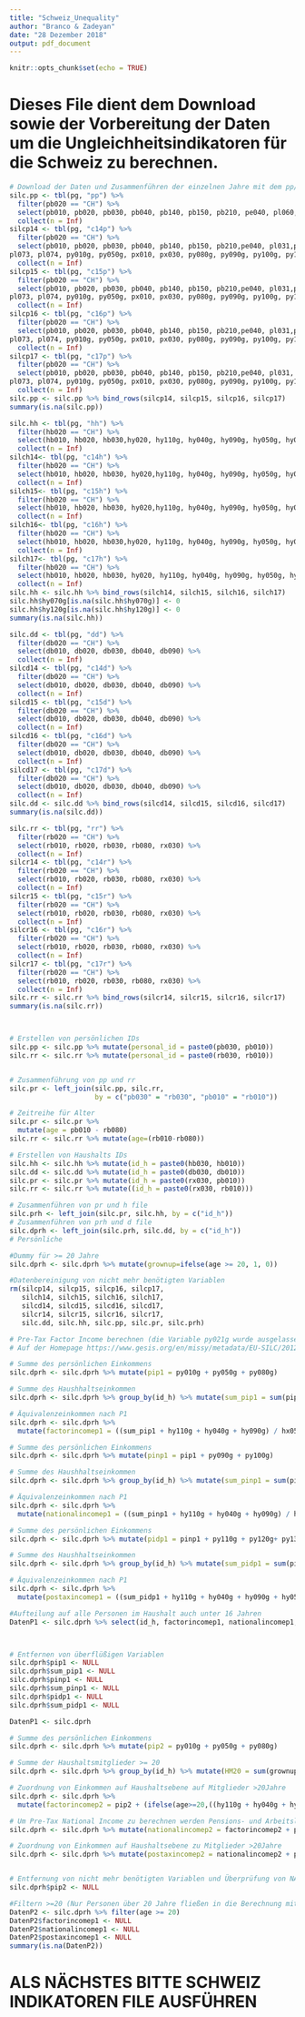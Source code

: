 ---
title: "Schweiz_Unequality"
author: "Branco & Zadeyan"
date: "28 Dezember 2018"
output: pdf_document
---

```{r setup, include=FALSE}
knitr::opts_chunk$set(echo = TRUE)
```

# Dieses File dient dem Download sowie der Vorbereitung der Daten um die Ungleichheitsindikatoren für die Schweiz zu berechnen. 
```{r Prepare Data, include=FALSE}

# Download der Daten und Zusammenführen der einzelnen Jahre mit dem pp/dd/hh/rr file.
silc.pp <- tbl(pg, "pp") %>%
  filter(pb020 == "CH") %>%
  select(pb010, pb020, pb030, pb040, pb140, pb150, pb210, pe040, pl060, pl080, pl100, py010g, py050g, px010, px030, py080g, py090g, py100g, py110g, py120g, py130g, py140g) %>%
  collect(n = Inf)
silcp14 <- tbl(pg, "c14p") %>% 
  filter(pb020 == "CH") %>%
  select(pb010, pb020, pb030, pb040, pb140, pb150, pb210,pe040, pl031,pl060, pl080, pl100, 
pl073, pl074, py010g, py050g, px010, px030, py080g, py090g, py100g, py110g, py120g, py130g, py140g) %>%
  collect(n = Inf)
silcp15 <- tbl(pg, "c15p") %>% 
  filter(pb020 == "CH") %>%
  select(pb010, pb020, pb030, pb040, pb140, pb150, pb210,pe040, pl031,pl060, pl080, pl100, 
pl073, pl074, py010g, py050g, px010, px030, py080g, py090g, py100g, py110g, py120g, py130g, py140g) %>%
  collect(n = Inf)
silcp16 <- tbl(pg, "c16p") %>% 
  filter(pb020 == "CH") %>%
  select(pb010, pb020, pb030, pb040, pb140, pb150, pb210,pe040, pl031,pl060, pl080, pl100, 
pl073, pl074, py010g, py050g, px010, px030, py080g, py090g, py100g, py110g, py120g, py130g, py140g) %>%
  collect(n = Inf)
silcp17 <- tbl(pg, "c17p") %>% 
  filter(pb020 == "CH") %>%
  select(pb010, pb020, pb030, pb040, pb140, pb150, pb210,pe040, pl031, pl060, pl080, pl100, 
pl073, pl074, py010g, py050g, px010, px030, py080g, py090g, py100g, py110g, py120g, py130g, py140g) %>%
  collect(n = Inf)
silc.pp <- silc.pp %>% bind_rows(silcp14, silcp15, silcp16, silcp17)
summary(is.na(silc.pp))

silc.hh <- tbl(pg, "hh") %>%
  filter(hb020 == "CH") %>%
  select(hb010, hb020, hb030,hy020, hy110g, hy040g, hy090g, hy050g, hy060g, hy070g, hy080g, hy120g, hy130g, hy140g,hx040, hx050) %>%
  collect(n = Inf)
silch14<- tbl(pg, "c14h") %>%
  filter(hb020 == "CH") %>%
  select(hb010, hb020, hb030, hy020,hy110g, hy040g, hy090g, hy050g, hy060g, hy070g, hy080g, hy120g, hy130g, hy140g,hx040, hx050) %>%
  collect(n = Inf)
silch15<- tbl(pg, "c15h") %>%
  filter(hb020 == "CH") %>%
  select(hb010, hb020, hb030, hy020,hy110g, hy040g, hy090g, hy050g, hy060g, hy070g, hy080g, hy120g, hy130g, hy140g,hx040, hx050) %>%
  collect(n = Inf)
silch16<- tbl(pg, "c16h") %>%
  filter(hb020 == "CH") %>%
  select(hb010, hb020, hb030,hy020, hy110g, hy040g, hy090g, hy050g, hy060g, hy070g, hy080g, hy120g, hy130g, hy140g,hx040, hx050) %>%
  collect(n = Inf)
silch17<- tbl(pg, "c17h") %>%
  filter(hb020 == "CH") %>%
  select(hb010, hb020, hb030, hy020, hy110g, hy040g, hy090g, hy050g, hy060g, hy070g, hy080g, hy120g, hy130g, hy140g,hx040, hx050) %>%
  collect(n = Inf)
silc.hh <- silc.hh %>% bind_rows(silch14, silch15, silch16, silch17)
silc.hh$hy070g[is.na(silc.hh$hy070g)] <- 0
silc.hh$hy120g[is.na(silc.hh$hy120g)] <- 0
summary(is.na(silc.hh))

silc.dd <- tbl(pg, "dd") %>%
  filter(db020 == "CH") %>%
  select(db010, db020, db030, db040, db090) %>%
  collect(n = Inf)
silcd14 <- tbl(pg, "c14d") %>%
  filter(db020 == "CH") %>%
  select(db010, db020, db030, db040, db090) %>%
  collect(n = Inf)
silcd15 <- tbl(pg, "c15d") %>%
  filter(db020 == "CH") %>%
  select(db010, db020, db030, db040, db090) %>%
  collect(n = Inf)
silcd16 <- tbl(pg, "c16d") %>%
  filter(db020 == "CH") %>%
  select(db010, db020, db030, db040, db090) %>%
  collect(n = Inf)
silcd17 <- tbl(pg, "c17d") %>%
  filter(db020 == "CH") %>%
  select(db010, db020, db030, db040, db090) %>%
  collect(n = Inf)
silc.dd <- silc.dd %>% bind_rows(silcd14, silcd15, silcd16, silcd17)
summary(is.na(silc.dd))

silc.rr <- tbl(pg, "rr") %>%
  filter(rb020 == "CH") %>%
  select(rb010, rb020, rb030, rb080, rx030) %>%
  collect(n = Inf)
silcr14 <- tbl(pg, "c14r") %>%
  filter(rb020 == "CH") %>%
  select(rb010, rb020, rb030, rb080, rx030) %>%
  collect(n = Inf)
silcr15 <- tbl(pg, "c15r") %>%
  filter(rb020 == "CH") %>%
  select(rb010, rb020, rb030, rb080, rx030) %>%
  collect(n = Inf)
silcr16 <- tbl(pg, "c16r") %>%
  filter(rb020 == "CH") %>%
  select(rb010, rb020, rb030, rb080, rx030) %>%
  collect(n = Inf)
silcr17 <- tbl(pg, "c17r") %>%
  filter(rb020 == "CH") %>%
  select(rb010, rb020, rb030, rb080, rx030) %>%
  collect(n = Inf)
silc.rr <- silc.rr %>% bind_rows(silcr14, silcr15, silcr16, silcr17)
summary(is.na(silc.rr))



# Erstellen von persönlichen IDs
silc.pp <- silc.pp %>% mutate(personal_id = paste0(pb030, pb010))
silc.rr <- silc.rr %>% mutate(personal_id = paste0(rb030, rb010))


# Zusammenführung von pp und rr
silc.pr <- left_join(silc.pp, silc.rr, 
                     by = c("pb030" = "rb030", "pb010" = "rb010"))

# Zeitreihe für Alter 
silc.pr <- silc.pr %>% 
  mutate(age = pb010 - rb080)
silc.rr <- silc.rr %>% mutate(age=(rb010-rb080))

# Erstellen von Haushalts IDs 
silc.hh <- silc.hh %>% mutate(id_h = paste0(hb030, hb010))
silc.dd <- silc.dd %>% mutate(id_h = paste0(db030, db010))
silc.pr <- silc.pr %>% mutate(id_h = paste0(rx030, pb010))
silc.rr <- silc.rr %>% mutate((id_h = paste0(rx030, rb010)))

# Zusammenführen von pr und h file
silc.prh <- left_join(silc.pr, silc.hh, by = c("id_h"))
# Zusammenführen von prh und d file
silc.dprh <- left_join(silc.prh, silc.dd, by = c("id_h"))
# Persönliche

#Dummy für >= 20 Jahre
silc.dprh <- silc.dprh %>% mutate(grownup=ifelse(age >= 20, 1, 0))

#Datenbereinigung von nicht mehr benötigten Variablen
rm(silcp14, silcp15, silcp16, silcp17,
   silch14, silch15, silch16, silch17,
   silcd14, silcd15, silcd16, silcd17,
   silcr14, silcr15, silcr16, silcr17,
   silc.dd, silc.hh, silc.pp, silc.pr, silc.prh)
```

```{r Pre-Tax Factor Income nach P1, include=FALSE}

# Pre-Tax Factor Income berechnen (die Variable py021g wurde ausgelassen da diese für die Schweiz im gesamten Beobachtungszeitraum nur NAs ausweist)
# Auf der Homepage https://www.gesis.org/en/missy/metadata/EU-SILC/2012/Cross-sectional/original#2012-Cross-sectional-PY021G_tab12 kann man die Schweiz bei dieser Variable überhaupt nur in den Jahren 2011 und 2012 auswählen und auch hier sind alle Werte als "missing" eingetragen)

# Summe des persönlichen Einkommens
silc.dprh <- silc.dprh %>% mutate(pip1 = py010g + py050g + py080g)

# Summe des Haushhaltseinkommen
silc.dprh <- silc.dprh %>% group_by(id_h) %>% mutate(sum_pip1 = sum(pip1))

# Äquivalenzeinkommen nach P1
silc.dprh <- silc.dprh %>% 
  mutate(factorincomep1 = ((sum_pip1 + hy110g + hy040g + hy090g) / hx050))

```



```{r Pre-Tax National Income nach P1, include=FALSE}
# Summe des persönlichen Einkommens
silc.dprh <- silc.dprh %>% mutate(pinp1 = pip1 + py090g + py100g)

# Summe des Haushhaltseinkommen
silc.dprh <- silc.dprh %>% group_by(id_h) %>% mutate(sum_pinp1 = sum(pinp1))

# Äquivalenzeinkommen nach P1
silc.dprh <- silc.dprh %>% 
  mutate(nationalincomep1 = ((sum_pinp1 + hy110g + hy040g + hy090g) / hx050))

```

```{r Post-Tax Disposable Income nach P1, include=FALSE}

# Summe des persönlichen Einkommens
silc.dprh <- silc.dprh %>% mutate(pidp1 = pinp1 + py110g + py120g+ py130g+ py140g)

# Summe des Haushhaltseinkommen
silc.dprh <- silc.dprh %>% group_by(id_h) %>% mutate(sum_pidp1 = sum(pidp1))

# Äquivalenzeinkommen nach P1
silc.dprh <- silc.dprh %>% 
  mutate(postaxincomep1 = ((sum_pidp1 + hy110g + hy040g + hy090g + hy050g + hy060g + hy070g + hy080g - hy120g - hy130g - hy140g) / hx050))

#Aufteilung auf alle Personen im Haushalt auch unter 16 Jahren
DatenP1 <- silc.dprh %>% select(id_h, factorincomep1, nationalincomep1, postaxincomep1)



# Entfernen von überflüßigen Variablen
silc.dprh$pip1 <- NULL
silc.dprh$sum_pip1 <- NULL
silc.dprh$pinp1 <- NULL
silc.dprh$sum_pinp1 <- NULL
silc.dprh$pidp1 <- NULL
silc.dprh$sum_pidp1 <- NULL

DatenP1 <- silc.dprh
```


```{r Pre-Tax Factor Income nach P2, include=FALSE}

# Summe des persönlichen Einkommens
silc.dprh <- silc.dprh %>% mutate(pip2 = py010g + py050g + py080g)

# Summe der Haushaltsmitglieder >= 20
silc.dprh <- silc.dprh %>% group_by(id_h) %>% mutate(HM20 = sum(grownup))

# Zuordnung von Einkommen auf Haushaltsebene auf Mitglieder >20Jahre
silc.dprh <- silc.dprh %>% 
  mutate(factorincomep2 = pip2 + (ifelse(age>=20,((hy110g + hy040g + hy090g) / HM20),0)))

```


```{r Pre-Tax National Income nach P2, include=FALSE}

# Um Pre-Tax National Income zu berechnen werden Pensions- und Arbeitslosenzahlungen addiert
silc.dprh <- silc.dprh %>% mutate(nationalincomep2 = factorincomep2 + py090g + py100g)
```


```{r Post-Tax Disposable Income nach P2, include=FALSE}

# Zuordnung von Einkommen auf Haushaltsebene zu Mitglieder >20Jahre
silc.dprh <- silc.dprh %>% mutate(postaxincomep2 = nationalincomep2 + py110g + py120g+ py130g+ py140g+ (ifelse(age>=20, ((hy050g + hy060g + hy070g + hy080g - hy120g - hy130g - hy140g) / HM20),0)))


# Entfernung von nicht mehr benötigten Variablen und Überprüfung von NAs
silc.dprh$pip2 <- NULL

#Filtern >=20 (Nur Personen über 20 Jahre fließen in die Berechnung mit ein)
DatenP2 <- silc.dprh %>% filter(age >= 20)
DatenP2$factorincomep1 <- NULL
DatenP2$nationalincomep1 <- NULL
DatenP2$postaxincomep1 <- NULL
summary(is.na(DatenP2))

```

# ALS NÄCHSTES BITTE SCHWEIZ INDIKATOREN FILE AUSFÜHREN
